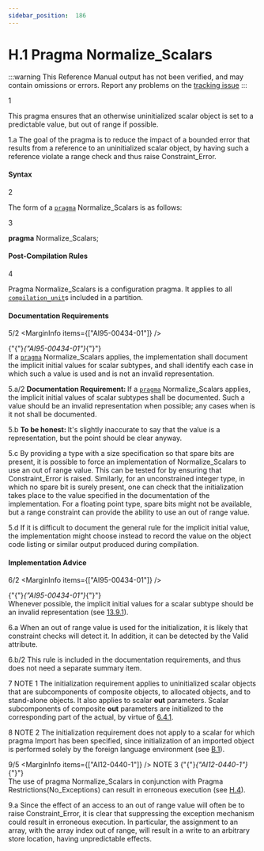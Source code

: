 ```yaml
---
sidebar_position:  186
---
```


# H.1 Pragma Normalize_Scalars

:::warning
This Reference Manual output has not been verified,
and may contain omissions or errors.
Report any problems on the [tracking issue](https://github.com/ada-lang-io/ada-lang-io/issues/20)
:::


<MarginText>1</MarginText>
<p>This pragma ensures that an otherwise uninitialized scalar object is set to a predictable value, but out of range if possible. <br /></p>

<MarginText>1.a</MarginText>
<Admonition type="aarm" aarm="discussion" title="Discussion: ">
<strong></strong>The goal of the pragma is to reduce the impact of a bounded error that results from a reference to an uninitialized scalar object, by having such a reference violate a range check and thus raise Constraint_Error. <br /></Admonition>


#### Syntax

<MarginText>2</MarginText>
<p>The form of a <code><a href="../AA-2/AA-2.8#S0019">pragma</a></code> Normalize_Scalars is as follows: <br /></p>

<MarginText>3</MarginText>
<p>  <strong>pragma</strong> Normalize_Scalars; <br /></p>


#### Post-Compilation Rules

<MarginText>4</MarginText>
<p>Pragma Normalize_Scalars is a configuration pragma. It applies to all <code><a href="../AA-10/AA-10.1#S0286">compilation_unit</a></code>s included in a partition. <br /></p>


#### Documentation Requirements

<MarginText>5/2</MarginText>
<MarginInfo items={["AI95-00434-01"]} />
<p>{"{"}<em>{"AI95-00434-01"}</em>{"}"} <br />If a <code><a href="../AA-2/AA-2.8#S0019">pragma</a></code> Normalize_Scalars applies, the implementation shall document the implicit initial values for scalar subtypes, and shall identify each case in which such a value is used and is not an invalid representation. <br /></p>

<MarginText>5.a/2</MarginText>
<Admonition type="aarm" aarm="note" title="Note: ">
<strong>Documentation Requirement: </strong>If a <code><a href="../AA-2/AA-2.8#S0019">pragma</a></code> Normalize_Scalars applies, the implicit initial values of scalar subtypes shall be documented. Such a value should be an invalid representation when possible; any cases when is it not shall be documented.<br /></Admonition>

<MarginText>5.b</MarginText>
<Admonition type="aarm" aarm="note" title="Note: ">
<strong>To be honest: </strong>It's slightly inaccurate to say that the value is a representation, but the point should be clear anyway. <br /></Admonition>

<MarginText>5.c</MarginText>
<Admonition type="aarm" aarm="discussion" title="Discussion: ">
<strong></strong>By providing a type with a size specification so that spare bits are present, it is possible to force an implementation of Normalize_Scalars to use an out of range value. This can be tested for by ensuring that Constraint_Error is raised. Similarly, for an unconstrained integer type, in which no spare bit is surely present, one can check that the initialization takes place to the value specified in the documentation of the implementation. For a floating point type, spare bits might not be available, but a range constraint can provide the ability to use an out of range value.<br /></Admonition>

<MarginText>5.d</MarginText>
<Admonition type="aarm" aarm="note" title="Note: ">
If it is difficult to document the general rule for the implicit initial value, the implementation might choose instead to record the value on the object code listing or similar output produced during compilation.<br /></Admonition>


#### Implementation Advice

<MarginText>6/2</MarginText>
<MarginInfo items={["AI95-00434-01"]} />
<p>{"{"}<em>{"AI95-00434-01"}</em>{"}"} <br />Whenever possible, the implicit initial values for a scalar subtype should be an invalid representation (see <a href="../AA-13/AA-13.9#Subclause_13.9.1">13.9.1</a>). <br /></p>

<MarginText>6.a</MarginText>
<Admonition type="aarm" aarm="discussion" title="Discussion: ">
<strong></strong>When an out of range value is used for the initialization, it is likely that constraint checks will detect it. In addition, it can be detected by the Valid attribute.<br /></Admonition>

<MarginText>6.b/2</MarginText>
<Admonition type="aarm" aarm="note" title="Note: ">
This rule is included in the documentation requirements, and thus does not need a separate summary item.<br /></Admonition>

<MarginText>7</MarginText>
<Admonition type="aarm" aarm="note" title="Note: ">
NOTE 1   The initialization requirement applies to uninitialized scalar objects that are subcomponents of composite objects, to allocated objects, and to stand-alone objects. It also applies to scalar <strong>out</strong> parameters. Scalar subcomponents of composite <strong>out</strong> parameters are initialized to the corresponding part of the actual, by virtue of <a href="../AA-6/AA-6.4#Subclause_6.4.1">6.4.1</a>.<br /></Admonition>

<MarginText>8</MarginText>
<Admonition type="aarm" aarm="note" title="Note: ">
NOTE 2   The initialization requirement does not apply to a scalar for which pragma Import has been specified, since initialization of an imported object is performed solely by the foreign language environment (see <a href="../AA-B/AA-B.1">B.1</a>).<br /></Admonition>

<MarginText>9/5</MarginText>
<MarginInfo items={["AI12-0440-1"]} />
<Admonition type="aarm" aarm="note" title="Note: ">
NOTE 3   {"{"}<em>{"AI12-0440-1"}</em>{"}"} <br />The use of pragma Normalize_Scalars in conjunction with Pragma Restrictions(No_Exceptions) can  result in erroneous execution (see <a href="../AA-H/AA-H.4">H.4</a>). <br /></Admonition>

<MarginText>9.a</MarginText>
<Admonition type="aarm" aarm="discussion" title="Discussion: ">
<strong></strong>Since the effect of an access to an out of range value will often be to raise Constraint_Error, it is clear that suppressing the exception mechanism could result in erroneous execution. In particular, the assignment to an array, with the array index out of range, will result in a write to an arbitrary store location, having unpredictable effects.<br /></Admonition>

